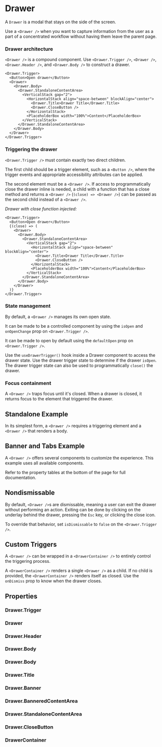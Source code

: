 
<Meta of={DrawerStories} />

# Drawer

A `Drawer` is a modal that stays on the side of the screen.

Use a `<Drawer />` when you want to capture information from the user as a part of a concentrated workflow without having them leave the parent page.

### Drawer architecture

`<Drawer />` is a compound component. Use `<Drawer.Trigger />`, `<Drawer />`, `<Drawer.Header />`, and `<Drawer.Body />` to construct a drawer.

```tsx
<Drawer.Trigger>
  <Button>Open drawer</Button>
  <Drawer>
    <Drawer.Body>
      <Drawer.StandaloneContentArea>
        <VerticalStack gap="2">
          <HorizontalStack align="space-between" blockAlign="center">
            <Drawer.Title>Drawer Title</Drawer.Title>
            <Drawer.CloseButton />
          </HorizontalStack>
          <PlaceholderBox width="100%">Content</PlaceholderBox>
        </VerticalStack>
      </Drawer.StandaloneContentArea>
    </Drawer.Body>
  </Drawer>
</Drawer.Trigger>
```

### Triggering the drawer

`<Drawer.Trigger />` must contain exactly two direct children.

The first child should be a trigger element, such as a `<Button />`, where the trigger events and appropriate accessibility attributes can be applied.

The second element must be a `<Drawer />`. If access to programmatically close the drawer inline is needed, a child with a function that has a close method and returns a `<Drawer />` (`(close) => <Drawer />`) can be passed as the second child instead of a `<Drawer />`.

_Drawer with close function injected:_

```tsx
<Drawer.Trigger>
  <Button>Open drawer</Button>
  {(close) => (
    <Drawer>
      <Drawer.Body>
        <Drawer.StandaloneContentArea>
          <VerticalStack gap="2">
            <HorizontalStack align="space-between" blockAlign="center">
              <Drawer.Title>Drawer Title</Drawer.Title>
              <Drawer.CloseButton />
            </HorizontalStack>
            <PlaceholderBox width="100%">Content</PlaceholderBox>
          </VerticalStack>
        </Drawer.StandaloneContentArea>
      </Drawer.Body>
    </Drawer>
  )}
</Drawer.Trigger>
```

### State management

By default, a `<Drawer />` manages its own open state.

It can be made to be a controlled component by using the `isOpen` and `onOpenChange` prop on `<Drawer.Trigger />`.

It can be made to open by default using the `defaultOpen` prop on `<Drawer.Trigger />`.

Use the `useDrawerTrigger()` hook inside a Drawer component to access the drawer state. Use the drawer trigger state to determine if the drawer `isOpen`. The drawer trigger state can also be used to programmatically `close()` the drawer.

### Focus containment

A `<Drawer />` traps focus until it's closed. When a drawer is closed, it returns focus to the element that triggered the drawer.

## Standalone Example

In its simplest form, a `<Drawer />` requires a triggering element and a `<Drawer />` that renders a body.

<Canvas of={DrawerStories.Standalone} />

## Banner and Tabs Example

A `<Drawer />` offers several components to customize the experience. This example uses all available components.

Refer to the property tables at the bottom of the page for full documentation.

<Canvas of={DrawerStories.BannerAndTabs} />

## Nondismissable

By default, `<Drawer />`s are dismissable, meaning a user can exit the drawer without performing an action. Exiting can be done by clicking on the underlay behind the drawer, pressing the `Esc` key, or clicking the close icon.

To override that behavior, set `isDismissable` to `false` on the `<Drawer.Trigger />`.

<Canvas of={DrawerStories.Nondismissable} />

<Controls of={DrawerStories.Nondismissable} />

## Custom Triggers

A `<Drawer />` can be wrapped in a `<DrawerContainer />` to entirely control the triggering process.

A `<DrawerContainer />` renders a single `<Drawer />` as a child. If no child is provided, the `<DrawerContainer />` renders itself as closed. Use the `onDismiss` prop to know when the drawer closes.

<Canvas of={DrawerStories.MenuTrigger} />

## Properties

### Drawer.Trigger

<ArgTypes of={Drawer.Trigger} />

### Drawer

<ArgTypes of={Drawer} />

### Drawer.Header

<ArgTypes of={Drawer.Header} />

### Drawer.Body

<ArgTypes of={Drawer.Body} />

### Drawer.Body

<ArgTypes of={Drawer.Body} />

### Drawer.Title

<ArgTypes of={Drawer.Title} />

### Drawer.Banner

<ArgTypes of={Drawer.Banner} />

### Drawer.BanneredContentArea

<ArgTypes of={Drawer.BanneredContentArea} />

### Drawer.StandaloneContentArea

<ArgTypes of={Drawer.StandaloneContentArea} />

### Drawer.CloseButton

<ArgTypes of={Drawer.CloseButton} />

### DrawerContainer

<ArgTypes of={DrawerContainer} />
